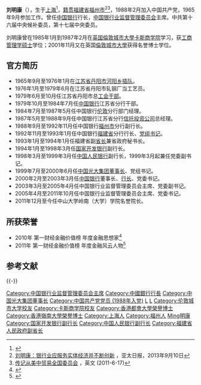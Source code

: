 {{Infobox officeholder
| 图像        = Liu Mingkang - Annual Meeting of the New Champions Tianjin 2008.jpg
| 图像说明    = 刘明康，2008年
| 职务1       = [[中国银行业监督管理委员会|中国银行业监督管理委员会]]主席
| 就任日期1   = 2003年3月
| 卸任日期1   = 2011年10月
| 总理1       = [[温家宝|温家宝]]
| 前任1       = 新设
| 继任1       = [[尚福林|尚福林]]
| 职务2       = 中国银行董事长
| 就任日期2   = 2000年2月
| 卸任日期2   = 2003年3月
| 前任2       = ？
| 继任2       = [[肖钢|肖钢]]
| 职务3       = 中国银行行长
| 就任日期3   = 2000年2月
| 卸任日期3   = 2003年3月
| 前任3       = [[王雪冰|王雪冰]]
| 继任3       = [[李礼辉|李礼辉]]
| 职务4       = [[中国光大集团|中国光大集团]]董事长
| 就任日期4   = 1999年7月
| 卸任日期4   = 2000年6月
| 前任4       = [[朱小华|朱小华]]
| 继任4       = [[王明权|王明权]]
| 姓名        = 刘明康
| 原名        = 
| 出生日期    = {{birth date and age|1946|08|28}} 
| 出生地点    = {{ROC|上海市}}
| 逝世日期    = <!-- {{death date and age|}}（死亡在前，出生在后）{{death year and age| }} -->
| 逝世地点    = 
| 籍贯        = [[福建省|福建]][[福州市|福州]]
| 政党        = {{CPC}}
| 国籍        = {{PRC}}
| 父母        = 
| 配偶        = <!--{{marriage|姓名|}} -->
| 子女        = 
| 亲属        = 
| 信仰        = 
| 母校        = [[倫敦城市大學|倫敦城市大學]][[卡斯商学院|卡斯商学院]]
| 网站        = 
| 签名        = 
| 脚注        = 
}}
'''刘明康'''（{{bd|1946年|8月28日|catIdx=L刘}}），生于[[上海市|上海]]<ref>{{Cite web |url=http://politics.people.com.cn/GB/shizheng/252/9667/9683/6592152.html |title=刘明康同志简历 |accessdate=2015-10-23 |archive-date=2012-05-16 |archive-url=https://web.archive.org/web/20120516115717/http://politics.people.com.cn/GB/shizheng/252/9667/9683/6592152.html |dead-url=no }}</ref>，[[籍贯|籍贯]][[福建省|福建省]][[福州市|福州市]]<ref>[http://www.apdnews.com/news/34133.html 刘明康：银行业应服务实体经济并不断创新] {{Wayback|url=http://www.apdnews.com/news/34133.html |date=20130914211642 }}，亚太日报，2013年9月10日</ref><ref>[http://www.uschina.org/public/china/govstructure/bio/liumingkang.html 传记从美中贸易全国委员会] {{Wayback|url=http://www.uschina.org/public/china/govstructure/bio/liumingkang.html |date=20110717043124 }}，英文 (2011-6-17)</ref>，1988年2月加入中国共产党，1965年9月参加工作。曾任[[中国银行|中国银行]]行长，[[中国银行业监督管理委员会|中国银行业监督管理委员会]]主席。中共第十六届中央候补委员，第十七届中央委员。

刘明康曾在1985年1月到1987年2月在[[英国|英国]][[倫敦城市大學|倫敦城市大學]][[卡斯商学院|卡斯商学院]]学习，获[[工商管理学硕士|工商管理学硕士]]学位；2001年11月又在英国[[倫敦城市大學|倫敦城市大學]]获得名誉博士学位。

==官方简历== 
*1965年9月至1976年1月在[[江苏省|江苏省]][[丹阳市|丹阳市]][[河阳乡|河阳乡]][[插队落户|插队]]。
*1976年1月至1979年6月在江苏省丹阳市轧钢厂当工艺员。
*1979年6月至10月任江苏省丹阳市总[[工会|工会]][[干部|干部]]。
*1979年10月至1984年7月任[[中国银行|中国银行]]江苏省分行干部。
*1984年7月至1987年5月任中国银行[[伦敦|伦敦]]分行部门经理。
*1987年5月至1988年9月任中国银行江苏省分行[[信托投资公司|信托投资公司]]总经理。
*1988年9月至1992年11月任中国银行[[福州市|福州市]]分行副行长。
*1992年11月至1993年1月任中国银行[[福建省|福建省]]分行行长、[[党组书记|党组书记]]。
*1993年1月至1994年1月任福建省副[[省长|省长]]兼省政府秘书长。
*1994年1月至1998年3月任[[国家开发银行|国家开发银行]]副行长。
*1998年3月至1999年3月任[[中国人民银行|中国人民银行]]副行长，1999年3月起兼任党委副书记。
*1999年7月至2000年6月任[[中国光大集团|中国光大集团]][[董事长|董事长]]、党组书记。
*2000年2月至2003年3月任[[中国银行|中国银行]]董事长、[[行长|行长]]、党委书记。
*2003年3月至2005年4月任中国银行业监督管理委员会主席、党委副书记。
*2005年4月至2011年10月任中国银行业监督管理委员会主席、党委书记。
*2011年12月至今任中山大学岭南（大学）学院名誉院长。

==所获荣誉==
*2010年 第一财经金融价值榜 年度金融思想家<ref>{{cite web | url = http://cfv.yicai.com/2010/?action-channel-name-makes | title = 2010第一财经金融价值榜揭晓 | accessdate = 2012-03-13 | archive-date = 2019-06-05 | archive-url = https://web.archive.org/web/20190605112833/http://cfv.yicai.com/2010/?action-channel-name-makes | dead-url = no }}</ref>
*2011年 第一财经金融价值榜 年度金融风云人物<ref>{{cite web | url = http://www.yicai.com/news/2011/12/1258825.html | title = 2011CFV获奖名单 | accessdate = 2012-03-13 | archive-date = 2012-09-23 | archive-url = https://web.archive.org/web/20120923005136/http://www.yicai.com/news/2011/12/1258825.html | dead-url = no }}</ref>

==参考文献==
{{Reflist|2}}

{{-}}
{{s-start}}
{{s-bus}}
{{s-before|[[朱小华|朱小华]]}}
{{s-title|[[中国光大集团|中国光大集团]]董事长|1999年7月 － 2000年6月}}
{{s-after|[[王明权|王明权]]}}
{{s-before|[[王雪冰|王雪冰]]}}
{{s-title|[[中国银行|中国银行]]行长|2000年2月 － 2003年3月}}
{{s-after|[[李礼辉|李礼辉]]}}
{{s-before|？}}
{{s-title|中国银行董事长|2000年2月 － 2003年3月}}
{{s-after|[[肖钢|肖钢]]}}
{{s-gov|prc}}
{{s-new}}
{{s-title|[[中国银行业监督管理委员会|中国银行业监督管理委员会]]主席|2003年4月 － 2011年10月}}
{{s-after|[[尚福林|尚福林]]}}
{{s-end}}

{{Authority control}}
{{DEFAULTSORT:Liu刘明康}}
[[Category:中国银行业监督管理委员会主席|Category:中国银行业监督管理委员会主席]]
[[Category:中國銀行行長|Category:中國銀行行長]]
[[Category:中国光大集团董事长|Category:中国光大集团董事长]]
[[Category:中国共产党党员_(1988年入党)|Category:中国共产党党员 (1988年入党)]]
[[Category:中国共产党第十六届中央委员会候补委员|L]]
[[Category:中国共产党第十七届中央委员会委员|L]]
[[Category:伦敦城市大学校友|Category:伦敦城市大学校友]]
[[Category:卡斯商学院校友|Category:卡斯商学院校友]]
[[Category:香港都會大學榮譽博士|Category:香港都會大學榮譽博士]]
[[Category:香港嶺南大學榮譽博士|Category:香港嶺南大學榮譽博士]]
[[Category:上海人|Category:上海人]]
[[Category:福州人|Category:福州人]]
[[Category:刘姓|Ming明康]]
[[Category:国家开发银行副行长|Category:国家开发银行副行长]]
[[Category:中国人民银行副行长|Category:中国人民银行副行长]]
[[Category:福建省人民政府副省长|Category:福建省人民政府副省长]]